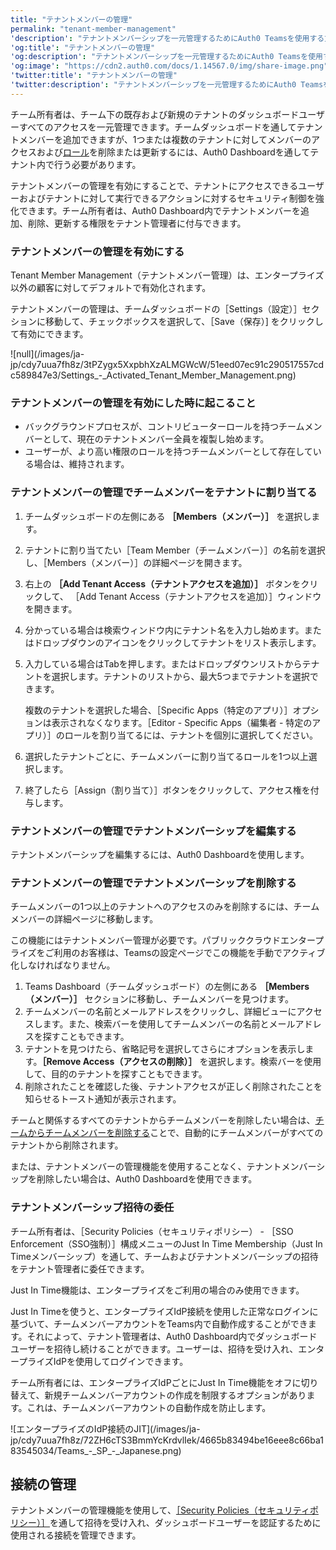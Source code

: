 ```yaml
---
title: "テナントメンバーの管理"
permalink: "tenant-member-management"
'description': "テナントメンバーシップを一元管理するためにAuth0 Teamsを使用する方法を説明します。"
'og:title': "テナントメンバーの管理"
'og:description': "テナントメンバーシップを一元管理するためにAuth0 Teamsを使用する方法を説明します。"
'og:image': "https://cdn2.auth0.com/docs/1.14567.0/img/share-image.png"
'twitter:title': "テナントメンバーの管理"
'twitter:description': "テナントメンバーシップを一元管理するためにAuth0 Teamsを使用する方法を説明します。"
---
```


チーム所有者は、チーム下の既存および新規のテナントのダッシュボードユーザーすべてのアクセスを一元管理できます。チームダッシュボードを通してテナントメンバーを追加できますが、1つまたは複数のテナントに対してメンバーのアクセスおよび[ロール](https://auth0.com/docs/get-started/manage-dashboard-access/feature-access-by-role)を削除または更新するには、<Tooltip data-tooltip-id="react-containers-DefinitionTooltip-0" href="/ja-jp/glossary?term=auth0-dashboard" tip="Auth0 Dashboard: サービスを構成するためのAuth0の主製品。" cta="用語集の表示">Auth0 Dashboard</Tooltip>を通してテナント内で行う必要があります。

テナントメンバーの管理を有効にすることで、テナントにアクセスできるユーザーおよびテナントに対して実行できるアクションに対するセキュリティ制御を強化できます。チーム所有者は、Auth0 Dashboard内でテナントメンバーを追加、削除、更新する権限をテナント管理者に付与できます。

### テナントメンバーの管理を有効にする

<Callout icon="file-lines" color="#0EA5E9" iconType="regular">

Tenant Member Management（テナントメンバー管理）は、エンタープライズ以外の顧客に対してデフォルトで有効化されます。

</Callout>

テナントメンバーの管理は、チームダッシュボードの［Settings（設定）］セクションに移動して、チェックボックスを選択して、［Save（保存）] をクリックして有効にできます。

<Frame>![null](/images/ja-jp/cdy7uua7fh8z/3tPZygx5XxpbhXzALMGWcW/51eed07ec91c290517557cdc589847e3/Settings_-_Activated_Tenant_Member_Management.png)</Frame>

### テナントメンバーの管理を有効にした時に起こること

* バックグラウンドプロセスが、コントリビューターロールを持つチームメンバーとして、現在のテナントメンバー全員を複製し始めます。
* ユーザーが、より高い権限のロールを持つチームメンバーとして存在している場合は、維持されます。

### テナントメンバーの管理でチームメンバーをテナントに割り当てる

1. チームダッシュボードの左側にある **［Members（メンバー）］** を選択します。
2. テナントに割り当てたい［Team Member（チームメンバー）］の名前を選択し、［Members（メンバー）］の詳細ページを開きます。
3. 右上の **［Add Tenant Access（テナントアクセスを追加）］** ボタンをクリックして、 ［Add Tenant Access（テナントアクセスを追加）］ウィンドウを開きます。
4. 分かっている場合は検索ウィンドウ内にテナント名を入力し始めます。またはドロップダウンのアイコンをクリックしてテナントをリスト表示します。
5. 入力している場合はTabを押します。またはドロップダウンリストからテナントを選択します。テナントのリストから、最大5つまでテナントを選択できます。

   <Callout icon="file-lines" color="#0EA5E9" iconType="regular">

   複数のテナントを選択した場合、［Specific Apps（特定のアプリ）］オプションは表示されなくなります。［Editor - Specific Apps（編集者 - 特定のアプリ）］のロールを割り当てるには、テナントを個別に選択してください。

   </Callout>

6. 選択したテナントごとに、チームメンバーに割り当てるロールを1つ以上選択します。
7. 終了したら［Assign（割り当て）］ボタンをクリックして、アクセス権を付与します。

### テナントメンバーの管理でテナントメンバーシップを編集する

テナントメンバーシップを編集するには、Auth0 Dashboardを使用します。

### テナントメンバーの管理でテナントメンバーシップを削除する

チームメンバーの1つ以上のテナントへのアクセスのみを削除するには、チームメンバーの詳細ページに移動します。

<Callout icon="file-lines" color="#0EA5E9" iconType="regular">

この機能にはテナントメンバー管理が必要です。パブリッククラウドエンタープライズをご利用のお客様は、Teamsの設定ページでこの機能を手動でアクティブ化しなければなりません。

</Callout>

1. Teams Dashboard（チームダッシュボード）の左側にある **［Members（メンバー）］** セクションに移動し、チームメンバーを見つけます。
2. チームメンバーの名前とメールアドレスをクリックし、詳細ビューにアクセスします。また、検索バーを使用してチームメンバーの名前とメールアドレスを探すこともできます。
3. テナントを見つけたら、省略記号を選択してさらにオプションを表示します。**［Remove Access（アクセスの削除）］** を選択します。検索バーを使用して、目的のテナントを探すこともできます。
4. 削除されたことを確認した後、テナントアクセスが正しく削除されたことを知らせるトースト通知が表示されます。

チームと関係するすべてのテナントからチームメンバーを削除したい場合は、[チームからチームメンバーを削除する](/ja-jp/get-started/auth0-teams/team-member-management)ことで、自動的にチームメンバーがすべてのテナントから削除されます。

または、テナントメンバーの管理機能を使用することなく、テナントメンバーシップを削除したい場合は、Auth0 Dashboardを使用できます。

### テナントメンバーシップ招待の委任

チーム所有者は、［Security Policies（セキュリティポリシー） - ［<Tooltip data-tooltip-id="react-containers-DefinitionTooltip-0" href="/ja-jp/glossary?term=single-sign-on" tip="シングルサインオン（SSO）: ユーザーが1つのアプリケーションにログインした後、そのユーザーを他のアプリケーションに自動的にログインさせるサービス。" cta="用語集の表示">SSO</Tooltip> Enforcement（SSO強制）］構成メニューのJust In Time Membership（Just In Timeメンバーシップ）を通して、チームおよびテナントメンバーシップの招待をテナント管理者に委任できます。

<Callout icon="file-lines" color="#0EA5E9" iconType="regular">

Just In Time機能は、エンタープライズをご利用の場合のみ使用できます。

</Callout>

Just In Timeを使うと、エンタープライズ<Tooltip data-tooltip-id="react-containers-DefinitionTooltip-2" href="/ja-jp/glossary?term=idp" tip="IDプロバイダー（IdP）: デジタルIDを保存および管理するサービス。" cta="用語集の表示">IdP</Tooltip>接続を使用した正常なログインに基づいて、チームメンバーアカウントをTeams内で自動作成することができます。それによって、テナント管理者は、Auth0 Dashboard内でダッシュボードユーザーを招待し続けることができます。ユーザーは、招待を受け入れ、エンタープライズIdPを使用してログインできます。

チーム所有者には、エンタープライズIdPごとにJust In Time機能をオフに切り替えて、新規チームメンバーアカウントの作成を制限するオプションがあります。これは、チームメンバーアカウントの自動作成を防止します。

<Frame>![エンタープライズのIdP接続のJIT](/images/ja-jp/cdy7uua7fh8z/72ZH6cTS3BmmYcKrdvlIek/4665b83494be16eee8c66ba183545034/Teams_-_SP_-_Japanese.png)</Frame>

## 接続の管理

テナントメンバーの管理機能を使用して、[［Security Policies（セキュリティポリシー）］](/ja-jp/get-started/auth0-teams/configure-security-policies)を通して招待を受け入れ、ダッシュボードユーザーを認証するために使用される接続を管理できます。